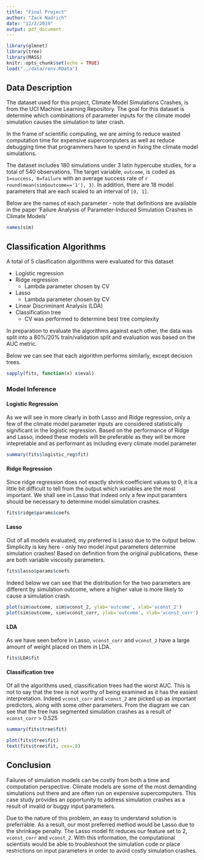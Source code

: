 ```yaml
---
title: "Final Project"
author: "Zack Nadrich"
date: "12/2/2019"
output: pdf_document
---
```


```r
library(glmnet)
library(tree)
library(MASS)
knitr::opts_chunk$set(echo = TRUE)
load("../data/renv.RData")
```

## Data Description

The dataset used for this project, Climate Model Simulations Crashes, is from the UCI Machine Learning Repository. The goal for this dataset is determine which combinations of parameter inputs for the climate model simulation causes the simulation to later crash. 

In the frame of scientific computing, we are aiming to reduce wasted computation time for expensive supercomputers as well as reduce debugging time that programmers have to spend in fixing the climate model simulations.

The dataset includes 180 simulations under 3 latin hypercube studies, for a total of 540 observations. The target variable, `outcome`, is coded as `1=success, 0=failure` with an average success rate of `r round(mean(sim$outcome=='1'), 3)`. In addition, there are 18 model parameters that are each scaled to an interval of `[0, 1]`.

Below are the names of each parameter - note that definitions are available in the paper 'Failure Analysis of Parameter-Induced Simulation Crashes in Climate Models'

```r
names(sim)
```

## Classification Algorithms

A total of 5 clasification algorithms were evaluated for this dataset

* Logistic regression
* Ridge regression
  * Lambda parameter chosen by CV
* Lasso
  * Lambda parameter chosen by CV
* Linear Discriminant Analysis (LDA)
* Classification tree
  * CV was performed to determine best tree complexity

In preparation to evaluate the algorithms against each other, the data was split into a 80%/20% train/validation split and evaluation was based on the AUC metric.

Below we can see that each algorithm performs similarly, except decision trees. 

```r
sapply(fits, function(x) x$eval)
```

### Model Inference

#### Logistic Regression

As we will see in more clearly in both Lasso and Ridge regression, only a few of the climate model parameter inputs are considered statistically significant in the logistic regression. Based on the performance of Ridge and Lasso, indeed these models will be preferable as they will be more intepretable and as performant as including every climate model parameter.

```r
summary(fits$logistic_reg$fit)
```

#### Ridge Regression

Since ridge regression does not exactly shrink coefficient values to 0, it is a little bit difficult to tell from the output which variables are the most important. We shall see in Lasso that indeed only a few input paramters should be necessary to determine model simulation crashes.

```r
fits$ridge$params$coefs
```

#### Lasso

Out of all models evaluated, my preferred is Lasso due to the output below. Simplicity is key here - only two model input parameters determine simulation crashes! Based on definition from the original publications, these are both variable viscosity parameters. 

```r
fits$lasso$params$coefs
```

Indeed below we can see that the distribution for the two parameters are different by simulation outcome, where a higher value is more likely to cause a simulation crash.

```r
plot(sim$outcome, sim$vconst_2, ylab='outcome', xlab='vconst_2')
plot(sim$outcome, sim$vconst_corr, ylab='outcome', xlab='vconst_corr')
```

#### LDA

As we have seen before in Lasso, `vconst_corr` and `vconst_2` have a large amount of weight placed on them in LDA.

```r
fits$LDA$fit
```

#### Classification tree

Of all the algorithms used, classification trees had the worst AUC. This is not to say that the tree is not worthy of being examined as it has the easiest interpretation. Indeed `vconst_corr` and `vconst_2` are picked up as important predictors, along with some other parameters. From the diagram we can see that the tree has segmented simulation crashes as a result of `vconst_corr` > 0.525

```r
summary(fits$tree$fit)
```


```r
plot(fits$tree$fit)
text(fits$tree$fit, cex=.8)
```

## Conclusion

Failures of simulation models can be costly from both a time and computation perspective. Climate models are some of the most demanding simulations out there and are often run on expensive supercomputers. This case study provides an opportunity to address simulation crashes as a result of invalid or buggy input parameters. 

Due to the nature of this problem, an easy to understand solution is preferrable. As a result, our most preferred method would be Lasso due to the shrinkage penalty. The Lasso model fit reduces our feature set to 2, `vconst_corr` and `vconst_2`. With this information, the computational scientists would be able to troubleshoot the simulation code or place restrictions on input parameters in order to avoid costly simulation crashes.

